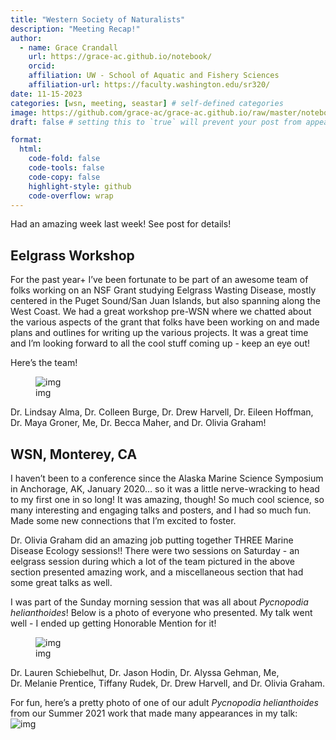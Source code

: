 ```yaml
---
title: "Western Society of Naturalists"
description: "Meeting Recap!"
author:
  - name: Grace Crandall
    url: https://grace-ac.github.io/notebook/
    orcid:
    affiliation: UW - School of Aquatic and Fishery Sciences
    affiliation-url: https://faculty.washington.edu/sr320/
date: 11-15-2023
categories: [wsn, meeting, seastar] # self-defined categories
image: https://github.com/grace-ac/grace-ac.github.io/raw/master/notebook-images/2023-11-15-wsn-recap/IMG_1750.jpg # finding a good image
draft: false # setting this to `true` will prevent your post from appearing on your listing page until you're ready!

format:
  html:
    code-fold: false
    code-tools: false
    code-copy: false
    highlight-style: github
    code-overflow: wrap
---
```


Had an amazing week last week! See post for details!

## Eelgrass Workshop

For the past year+ I've been fortunate to be part of an awesome team of folks working on an NSF Grant studying Eelgrass Wasting Disease, mostly centered in the Puget Sound/San Juan Islands, but also spanning along the West Coast. We had a great workshop pre-WSN where we chatted about the various aspects of the grant that folks have been working on and made plans and outlines for writing up the various projects. It was a great time and I'm looking forward to all the cool stuff coming up - keep an eye out!

Here's the team!

![img](https://github.com/grace-ac/grace-ac.github.io/raw/master/notebook-images/2023-11-15-wsn-recap/IMG_1750.jpg)

Dr. Lindsay Alma, Dr. Colleen Burge, Dr. Drew Harvell, Dr. Eileen Hoffman, Dr. Maya Groner, Me, Dr. Becca Maher, and Dr. Olivia Graham!

## WSN, Monterey, CA

I haven't been to a conference since the Alaska Marine Science Symposium in Anchorage, AK, January 2020... so it was a little nerve-wracking to head to my first one in so long! It was amazing, though! So much cool science, so many interesting and engaging talks and posters, and I had so much fun. Made some new connections that I'm excited to foster.

Dr. Olivia Graham did an amazing job putting together THREE Marine Disease Ecology sessions!! There were two sessions on Saturday - an eelgrass session during which a lot of the team pictured in the above section presented amazing work, and a miscellaneous section that had some great talks as well.

I was part of the Sunday morning session that was all about *Pycnopodia helianthoides*! Below is a photo of everyone who presented. My talk went well - I ended up getting Honorable Mention for it!

![img](https://github.com/grace-ac/grace-ac.github.io/raw/master/notebook-images/2023-11-15-wsn-recap/IMG_1970.jpeg)

Dr. Lauren Schiebelhut, Dr. Jason Hodin, Dr. Alyssa Gehman, Me, Dr. Melanie Prentice, Tiffany Rudek, Dr. Drew Harvell, and Dr. Olivia Graham.

For fun, here's a pretty photo of one of our adult *Pycnopodia helianthoides* from our Summer 2021 work that made many appearances in my talk:\
![img](https://github.com/grace-ac/grace-ac.github.io/raw/master/notebook-images/2023-11-15-wsn-recap/IMG_3951.JPG)

